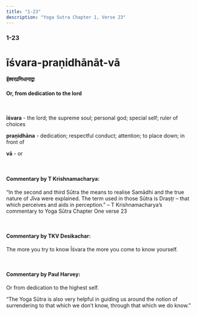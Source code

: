 ```yaml
---
title: "1-23"
description: "Yoga Sutra Chapter 1, Verse 23"
---
```


### 1-23

# īśvara-praṇidhānāt-vā

#### ईश्वरप्रणिधानाद्वा

#### Or, from dedication to the lord

<br />

**īśvara** - the lord; the supreme soul; personal god; special self; ruler of choices <br />

**praṇidhāna** - dedication; respectful conduct; attention; to place down; in front of <br />

**vā** - or

<br />

#### Commentary by T Krishnamacharya:

“In the second and third Sūtra the means to realise Samādhi
and the true nature of Jīva were explained.
The term used in those Sūtra is Draṣṭṛ
– that which perceives and aids in perception.”
– T Krishnamacharya’s commentary to Yoga Sūtra Chapter One verse 23

<br />

#### Commentary by TKV Desikachar:

The more you try to know Īśvara the more you come to know yourself.

<br />

#### Commentary by Paul Harvey:

Or from dedication to the highest self.

“The Yoga Sūtra is also very helpful in guiding us around
the notion of surrendering to that which we don’t know,
through that which we do know.”
